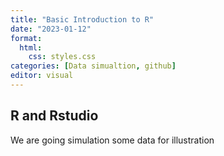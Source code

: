 ```yaml
---
title: "Basic Introduction to R"
date: "2023-01-12"
format: 
  html:
    css: styles.css
categories: [Data simualtion, github]
editor: visual
---
```


## R and Rstudio

We are going simulation some data for illustration
